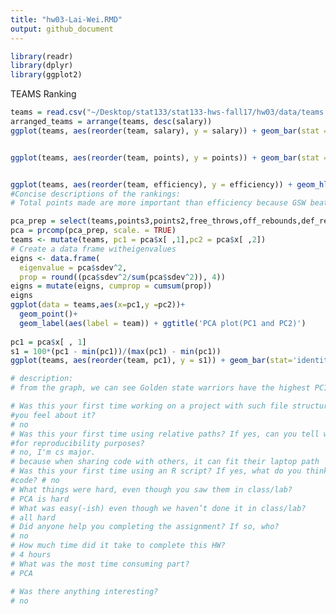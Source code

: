 ```yaml
---
title: "hw03-Lai-Wei.RMD"
output: github_document
---
```




```r
library(readr)   
library(dplyr)   
library(ggplot2) 
```
TEAMS Ranking

```r
teams = read.csv("~/Desktop/stat133/stat133-hws-fall17/hw03/data/teams.csv")
arranged_teams = arrange(teams, desc(salary))
ggplot(teams, aes(reorder(team, salary), y = salary)) + geom_bar(stat = 'identity') + coord_flip() + geom_hline(yintercept= mean(teams$salary), color = 'red') + ggtitle('NBA Teams ranked by Salary') + xlab('Team') + ylab("Salary (in millions)")


ggplot(teams, aes(reorder(team, points), y = points)) + geom_bar(stat = 'identity') + coord_flip() + geom_hline(yintercept= mean(teams$points), color = 'red') + ggtitle('NBA Teams ranked by Total Points') + xlab('Team') + ylab("Total Points")


ggplot(teams, aes(reorder(team, efficiency), y = efficiency)) + geom_hline(yintercept= mean(teams$efficiency), color = 'red') + geom_bar(stat = 'identity') + coord_flip()+ ggtitle('NBA Teams ranked by Total Efficiency') + xlab('Team') + ylab("Total Efficiency")
#Concise descriptions of the rankings:
# Total points made are more important than efficiency because GSW beats CLE in final.

pca_prep = select(teams,points3,points2,free_throws,off_rebounds,def_rebounds, assists, steals, blocks, turnovers, fouls)
pca = prcomp(pca_prep, scale. = TRUE)
teams <- mutate(teams, pc1 = pca$x[ ,1],pc2 = pca$x[ ,2])
# Create a data frame witheigenvalues
eigns <- data.frame(
  eigenvalue = pca$sdev^2,
  prop = round((pca$sdev^2/sum(pca$sdev^2)), 4))
eigns = mutate(eigns, cumprop = cumsum(prop))
eigns
ggplot(data = teams,aes(x=pc1,y =pc2))+
  geom_point()+
  geom_label(aes(label = team)) + ggtitle('PCA plot(PC1 and PC2)')
  
pc1 = pca$x[ , 1]
s1 = 100*(pc1 - min(pc1))/(max(pc1) - min(pc1)) 
ggplot(teams, aes(reorder(team, pc1), y = s1)) + geom_bar(stat='identity') + coord_flip()  + ggtitle('NBA Teams ranked by scaled PC1') + xlab('Team') + ylab("First PC(scaled from 0 to 100)")

# description:
# from the graph, we can see Golden state warriors have the highest PC1. No wonder they're the champion.
```



```r
# Was this your first time working on a project with such file structure? If yes, how do
#you feel about it?
# no
# Was this your first time using relative paths? If yes, can you tell why they are important
#for reproducibility purposes?
# no, I'm cs major.
# because when sharing code with others, it can fit their laptop path
# Was this your first time using an R script? If yes, what do you think about just writing
#code? # no
# What things were hard, even though you saw them in class/lab?
# PCA is hard
# What was easy(-ish) even though we haven’t done it in class/lab?
# all hard
# Did anyone help you completing the assignment? If so, who?
# no
# How much time did it take to complete this HW?
# 4 hours
# What was the most time consuming part?
# PCA 

# Was there anything interesting?
# no
```
